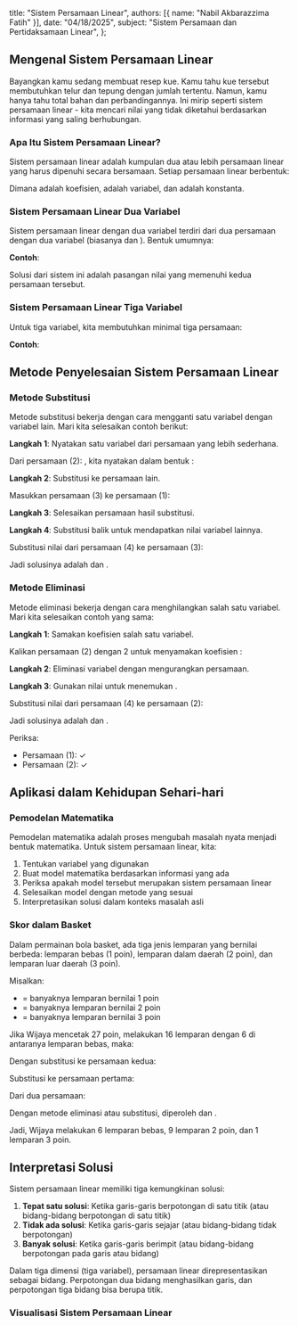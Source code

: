 
  title: "Sistem Persamaan Linear",
  authors: [{ name: "Nabil Akbarazzima Fatih" }],
  date: "04/18/2025",
  subject: "Sistem Persamaan dan Pertidaksamaan Linear",
};

## Mengenal Sistem Persamaan Linear

Bayangkan kamu sedang membuat resep kue. Kamu tahu kue tersebut membutuhkan telur dan tepung dengan jumlah tertentu. Namun, kamu hanya tahu total bahan dan perbandingannya. Ini mirip seperti sistem persamaan linear - kita mencari nilai yang tidak diketahui berdasarkan informasi yang saling berhubungan.

### Apa Itu Sistem Persamaan Linear?

Sistem persamaan linear adalah kumpulan dua atau lebih persamaan linear yang harus dipenuhi secara bersamaan. Setiap persamaan linear berbentuk:

<BlockMath math="a_1x_1 + a_2x_2 + ... + a_nx_n = b" />

Dimana <InlineMath math="a_1, a_2, ..., a_n" /> adalah koefisien, <InlineMath math="x_1, x_2, ..., x_n" /> adalah variabel, dan <InlineMath math="b" /> adalah konstanta.

### Sistem Persamaan Linear Dua Variabel

Sistem persamaan linear dengan dua variabel terdiri dari dua persamaan dengan dua variabel (biasanya <InlineMath math="x" /> dan <InlineMath math="y" />). Bentuk umumnya:

<BlockMath math="\begin{cases} a_1x + b_1y = c_1 \\ a_2x + b_2y = c_2 \end{cases}" />

**Contoh**:

<BlockMath math="\begin{cases} 2x + 3y = 21 \\ x + y = 10 \end{cases}" />

Solusi dari sistem ini adalah pasangan nilai <InlineMath math="(x,y)" /> yang memenuhi kedua persamaan tersebut.

### Sistem Persamaan Linear Tiga Variabel

Untuk tiga variabel, kita membutuhkan minimal tiga persamaan:

<BlockMath math="\begin{cases} a_1x + b_1y + c_1z = d_1 \\ a_2x + b_2y + c_2z = d_2 \\ a_3x + b_3y + c_3z = d_3 \end{cases}" />

**Contoh**:

<BlockMath math="\begin{cases} x + 2y + 3z = 27 \\ x + y + z = 16 \\ x = 6 \end{cases}" />

## Metode Penyelesaian Sistem Persamaan Linear

### Metode Substitusi

Metode substitusi bekerja dengan cara mengganti satu variabel dengan variabel lain. Mari kita selesaikan contoh berikut:

<BlockMath math="\begin{cases} 2x + 3y = 21 & \ldots (1) \\ x + y = 10 & \ldots (2) \end{cases}" />

**Langkah 1**: Nyatakan satu variabel dari persamaan yang lebih sederhana.

Dari persamaan (2): <InlineMath math="x + y = 10" />, kita nyatakan <InlineMath math="x" /> dalam bentuk <InlineMath math="y" />:

<BlockMath math="x = 10 - y \ldots (3)" />

**Langkah 2**: Substitusi ke persamaan lain.

Masukkan persamaan (3) ke persamaan (1):

<BlockMath math="2(10 - y) + 3y = 21" />

**Langkah 3**: Selesaikan persamaan hasil substitusi.

<div className="flex flex-col gap-4">
  <BlockMath math="20 - 2y + 3y = 21" />
  <BlockMath math="20 + y = 21" />
  <BlockMath math="y = 1 \ldots (4)" />
</div>

**Langkah 4**: Substitusi balik untuk mendapatkan nilai variabel lainnya.

Substitusi nilai <InlineMath math="y = 1" /> dari persamaan (4) ke persamaan (3):

<BlockMath math="x = 10 - y = 10 - 1 = 9" />

Jadi solusinya adalah <InlineMath math="x = 9" /> dan <InlineMath math="y = 1" />.

### Metode Eliminasi

Metode eliminasi bekerja dengan cara menghilangkan salah satu variabel. Mari kita selesaikan contoh yang sama:

<BlockMath math="\begin{cases} 2x + 3y = 21 & \ldots (1) \\ x + y = 10 & \ldots (2) \end{cases}" />

**Langkah 1**: Samakan koefisien salah satu variabel.

Kalikan persamaan (2) dengan 2 untuk menyamakan koefisien <InlineMath math="x" />:

<BlockMath math="\begin{cases} 2x + 3y = 21 & \ldots (1) \\ 2x + 2y = 20 & \ldots (3) \end{cases}" />

**Langkah 2**: Eliminasi variabel dengan mengurangkan persamaan.

<div className="flex flex-col gap-4">
  <BlockMath math="(1) - (3): (2x + 3y) - (2x + 2y) = 21 - 20" />
  <BlockMath math="y = 1 \ldots (4)" />
</div>

**Langkah 3**: Gunakan nilai <InlineMath math="y" /> untuk menemukan <InlineMath math="x" />.

Substitusi nilai <InlineMath math="y = 1" /> dari persamaan (4) ke persamaan (2):

<div className="flex flex-col gap-4">
  <BlockMath math="x + 1 = 10" />
  <BlockMath math="x = 9" />
</div>

Jadi solusinya adalah <InlineMath math="x = 9" /> dan <InlineMath math="y = 1" />.

Periksa:

- Persamaan (1): <InlineMath math="2(9) + 3(1) = 18 + 3 = 21" /> ✓
- Persamaan (2): <InlineMath math="9 + 1 = 10" /> ✓

## Aplikasi dalam Kehidupan Sehari-hari

### Pemodelan Matematika

Pemodelan matematika adalah proses mengubah masalah nyata menjadi bentuk matematika. Untuk sistem persamaan linear, kita:

1. Tentukan variabel yang digunakan
2. Buat model matematika berdasarkan informasi yang ada
3. Periksa apakah model tersebut merupakan sistem persamaan linear
4. Selesaikan model dengan metode yang sesuai
5. Interpretasikan solusi dalam konteks masalah asli

### Skor dalam Basket

Dalam permainan bola basket, ada tiga jenis lemparan yang bernilai berbeda: lemparan bebas (1 poin), lemparan dalam daerah (2 poin), dan lemparan luar daerah (3 poin).

Misalkan:

- <InlineMath math="a" /> = banyaknya lemparan bernilai 1 poin
- <InlineMath math="b" /> = banyaknya lemparan bernilai 2 poin
- <InlineMath math="c" /> = banyaknya lemparan bernilai 3 poin

Jika Wijaya mencetak 27 poin, melakukan 16 lemparan dengan 6 di antaranya lemparan bebas, maka:

<BlockMath math="\begin{cases} a + 2b + 3c = 27 & \text{(total nilai)} \\ a + b + c = 16 & \text{(total lemparan)} \\ a = 6 & \text{(lemparan bebas)} \end{cases}" />

Dengan substitusi <InlineMath math="a = 6" /> ke persamaan kedua:

<div className="flex flex-col gap-4">
  <BlockMath math="6 + b + c = 16" />
  <BlockMath math="b + c = 10" />
</div>

Substitusi ke persamaan pertama:

<div className="flex flex-col gap-4">
  <BlockMath math="6 + 2b + 3c = 27" />
  <BlockMath math="2b + 3c = 21" />
</div>

Dari dua persamaan:

<BlockMath math="\begin{cases} 2b + 3c = 21 \\ b + c = 10 \end{cases}" />

Dengan metode eliminasi atau substitusi, diperoleh <InlineMath math="b = 9" /> dan <InlineMath math="c = 1" />.

Jadi, Wijaya melakukan 6 lemparan bebas, 9 lemparan 2 poin, dan 1 lemparan 3 poin.

## Interpretasi Solusi

Sistem persamaan linear memiliki tiga kemungkinan solusi:

1. **Tepat satu solusi**: Ketika garis-garis berpotongan di satu titik (atau bidang-bidang berpotongan di satu titik)
2. **Tidak ada solusi**: Ketika garis-garis sejajar (atau bidang-bidang tidak berpotongan)
3. **Banyak solusi**: Ketika garis-garis berimpit (atau bidang-bidang berpotongan pada garis atau bidang)

Dalam tiga dimensi (tiga variabel), persamaan linear direpresentasikan sebagai bidang. Perpotongan dua bidang menghasilkan garis, dan perpotongan tiga bidang bisa berupa titik.

### Visualisasi Sistem Persamaan Linear

<div className="flex flex-col gap-4">
  <LineEquation
    title="Sistem Persamaan Linear dengan Satu Solusi"
    description="Dua garis yang berpotongan di satu titik."
    data={[
      {
        points: [
          { x: -2, y: 8, z: 0 },
          { x: 3.5, y: 4.5, z: 0 },
          { x: 9, y: 1, z: 0 },
        ],
        labels: [{ text: "2x + 3y = 21", offset: [-1, -1, 0] }],
        color: getColor("ORANGE"),
      },
      {
        points: [
          { x: -5, y: 15, z: 0 },
          { x: 5, y: 5, z: 0 },
          { x: 15, y: -5, z: 0 },
        ],
        labels: [{ text: "x + y = 10", offset: [1, 1, 0] }],
        color: getColor("PURPLE"),
      },
    ]}
  />
  <LineEquation
    title="Sistem Persamaan Linear Tanpa Solusi"
    description="Dua garis yang sejajar (tidak berpotongan)."
    data={[
      {
        points: [
          { x: -3, y: 1, z: 0 },
          { x: 0, y: 4, z: 0 },
          { x: 3, y: 7, z: 0 },
        ],
        labels: [{ text: "3x - 2y = -1", offset: [-2, 0, 0] }],
        color: getColor("PINK"),
      },
      {
        points: [
          { x: -2, y: -1, z: 0 },
          { x: 1, y: 2, z: 0 },
          { x: 4, y: 5, z: 0 },
        ],
        labels: [{ text: "6x - 4y = 2", offset: [2, 0, 0] }],
        color: getColor("YELLOW"),
      },
    ]}
  />
  <LineEquation
    title="Sistem Persamaan Linear dengan Banyak Solusi"
    description="Dua garis yang berimpit (sama)."
    data={[
      {
        points: [
          { x: -2, y: 1, z: 0 },
          { x: 0, y: 0, z: 0 },
          { x: 2, y: -1, z: 0 },
        ],
        labels: [{ text: "2x + 3y = 1", offset: [-2, -1, 0] }],
        color: getColor("VIOLET"),
      },
      {
        points: [
          { x: -2, y: 1, z: 0 },
          { x: 0, y: 0, z: 0 },
          { x: 2, y: -1, z: 0 },
        ],
        labels: [{ text: "4x + 6y = 2", offset: [2, 1, 0] }],
        color: getColor("CYAN"),
      },
    ]}
    cameraPosition={[6, 4, 6]}
  />
</div>
